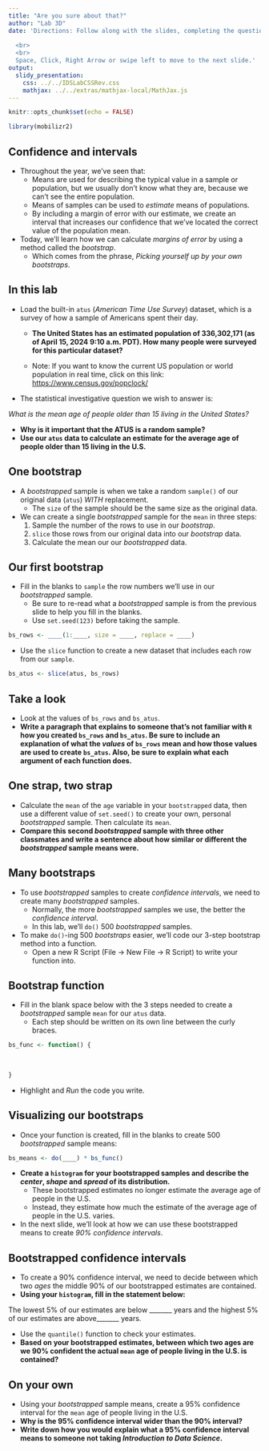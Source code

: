 ```yaml
---
title: "Are you sure about that?"
author: "Lab 3D"
date: 'Directions: Follow along with the slides, completing the questions in <font color=#25679E><b>blue</b></font> on your computer, and answering the questions in **red** in your journal.  
  
  <br>
  <br>
  Space, Click, Right Arrow or swipe left to move to the next slide.'
output: 
  slidy_presentation: 
    css: ../../IDSLabCSSRev.css
    mathjax: ../../extras/mathjax-local/MathJax.js
---
```


```r
knitr::opts_chunk$set(echo = FALSE)
```

```r
library(mobilizr2)
```

## Confidence and intervals

- Throughout the year, we've seen that:
    - Means are used for describing the typical value in a sample or population, but we usually don't know what they are, because we can't see the entire population.
    - Means of samples can be used to _estimate_ means of populations.
    - By including a margin of error with our estimate, we create an interval that increases our confidence that we've located the correct value of the population mean.
- Today, we'll learn how we can calculate _margins of error_ by using a method called the _bootstrap_.
    - Which comes from the phrase, _Picking yourself up by your own bootstraps_.


## In this lab

- <span class="blue">Load the built-in `atus` (_American Time Use Survey_) dataset, which is a survey of how a sample of Americans spent their day.</span>
    - **The United States has an estimated population of 336,302,171 (as of April 15, 2024 9:10 a.m. PDT). How many people were surveyed for this particular dataset?**
    
    - Note: If you want to know the current US population or world population in real time, click on this link: [https://www.census.gov/popclock/](https://www.census.gov/popclock/)

- The statistical investigative question we wish to answer is:

_What is the mean age of people older than 15 living in the United States?_

- **Why is it important that the ATUS is a random sample?**
- **Use our `atus` data to calculate an estimate for the average age of people older than 15 living in the U.S.**


## One bootstrap

- A _bootstrapped_ sample is when we take a random `sample()` of our original data (`atus`) _WITH_ replacement.
    - The `size` of the sample should be the same size as the original data.
- We can create a single _bootstrapped_ sample for the `mean` in three steps:
    1. Sample the number of the rows to use in our _bootstrap_.
    2. `slice` those rows from our original data into our _bootstrap_ data.
    3. Calculate the mean our our _bootstrapped_ data.
    

## Our first bootstrap

- <span class="blue">Fill in the blanks to `sample` the row numbers we'll use in our _bootstrapped_ sample.</span>
    - Be sure to re-read what a _bootstrapped_ sample is from the previous slide to help you fill in the blanks.
    - Use `set.seed(123)` before taking the sample.

```r
bs_rows <- ____(1:____, size = ____, replace = ____)
```

- <span class="blue">Use the `slice` function to create a new dataset that includes each row from our `sample`.</span>

```r
bs_atus <- slice(atus, bs_rows)
```


## Take a look

- Look at the values of `bs_rows` and `bs_atus`.
- **Write a paragraph that explains to someone that's not familiar with `R` how you created `bs_rows` and `bs_atus`. Be sure to include an explanation of what the _values_ of `bs_rows` mean and how those values are used to create `bs_atus`. Also, be sure to explain what each argument of each function does.**


## One strap, two strap

- <span class="blue">Calculate the `mean` of the `age` variable in your `bootstrapped` data, then use a different value of `set.seed()` to create your own, personal _bootstrapped_ sample. Then calculate its `mean`.</span>
- **Compare this second _bootstrapped_ sample with three other classmates and write a sentence about how similar or different the _bootstrapped_ sample means were.**


## Many bootstraps

- To use _bootstrapped_ samples to create _confidence intervals_, we need to create many _bootstrapped_ samples.
    - Normally, the more _bootstrapped_ samples we use, the better the _confidence interval_.
    - In this lab, we'll `do()` 500 _bootstrapped_ samples.
- To make `do()`-ing 500 _bootstraps_ easier, we'll code our 3-step bootstrap method into a function.
    - <span class="blue">Open a new R Script (File -> New File -> R Script) to write your function into.</span>
    

## Bootstrap function

- <span class="blue">Fill in the blank space below with the 3 steps needed to create a _bootstrapped_ sample `mean` for our `atus` data.</span>
    - Each step should be written on its own line between the curly braces.

```r
bs_func <- function() {
    
    
    
}
```

- <span class="blue">Highlight and _Run_ the code you write. </span>


## Visualizing our bootstraps

- <span class="blue">Once your function is created, fill in the blanks to create 500 _bootstrapped_ sample means:</span>

```r
bs_means <- do(____) * bs_func()
```

- **Create a `histogram` for your bootstrapped samples and describe the _center_, _shape_ and _spread_ of its distribution.**
    - These bootstrapped estimates no longer estimate the average age of people in the U.S.
    - Instead, they estimate how much the estimate of the average age of people in the U.S. varies.
- In the next slide, we'll look at how we can use these bootstrapped means to create _90% confidence intervals_.


## Bootstrapped confidence intervals
    
- To create a 90% confidence interval, we need to decide between which two _ages_ the middle 90% of our bootstrapped estimates are contained.
- **Using your `histogram`, fill in the statement below:**

The lowest 5% of our estimates are below _______ years and the highest 5% of our estimates are above_______ years.

- <span class="blue">Use the `quantile()` function to check your estimates.</span>
- **Based on your bootstrapped estimates, between which two ages are we 90% confident the actual `mean` age of people living in the U.S. is contained?**


## On your own

- <span class="blue">Using your _bootstrapped_ sample means, create a 95% confidence interval for the `mean` age of people living in the U.S.</span>
- **Why is the 95% confidence interval wider than the 90% interval?**
- **Write down how you would explain what a 95% confidence interval means to someone not taking _Introduction to Data Science_.**